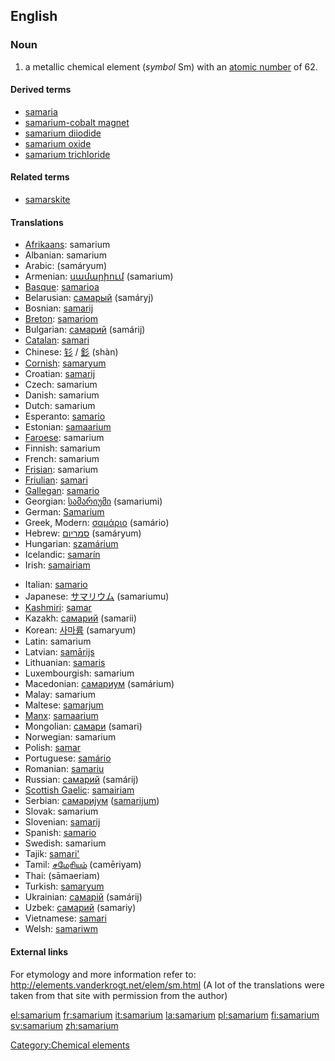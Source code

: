 {{see|Samarium}}
==English==
{{elements|Sm|promethium|Pm|europium|Eu}}

=== Noun ===
{{en-noun-unc}}
{{wikipedia}}

# a metallic chemical element (''symbol'' Sm) with an [[atomic number]] of 62.

====Derived terms====
*[[samaria]]
*[[samarium-cobalt magnet]]
*[[samarium diiodide]]
*[[samarium oxide]]
*[[samarium trichloride]]

====Related terms====
*[[samarskite]]<!--origin of the word "samarium"-->

==== Translations ====
{{top}}
*[[Afrikaans]]: samarium
*Albanian: samarium
*Arabic: {{ARchar|[[ساماريوم]]}} (samáryum) {{m}}
*Armenian: [[սամարիում]] (samarium)
*[[Basque]]: [[samarioa]]
*Belarusian: [[самарый]] (samáryj) {{m}}
*Bosnian: [[samarij]]
*[[Breton]]: [[samariom]]
*Bulgarian: [[самарий]] (samárij) {{m}}
*[[Catalan]]: [[samari]]
*Chinese: [[钐]] / [[釤]] (shàn)
*[[Cornish]]: [[samaryum]]
*Croatian: [[samarij]]
*Czech: samarium
*Danish: samarium
*Dutch: samarium {{n}}
*Esperanto: [[samario]]
*Estonian: [[samaarium]]
*[[Faroese]]: samarium
*Finnish: samarium
*French: samarium {{m}}
*[[Frisian]]: samarium
*[[Friulian]]: [[samari]]
*[[Gallegan]]: [[samario]]
*Georgian: [[სამარიუმი]] (samariumi)
*German: [[Samarium]] {{n}}
*Greek, Modern: [[σαμάριο]] (samário) {{n}}
*Hebrew: [[סמריום]] (samáryum)
*Hungarian: [[szamárium]]
*Icelandic: [[samarín]]
*Irish: [[samairiam]]
{{mid}}
*Italian: [[samario]] {{m}}
*Japanese: [[サマリウム]] (samariumu)
*[[Kashmiri]]: [[samar]]
*Kazakh: [[самарий]] (samarii)
*Korean: [[사마륨]] (samaryum)
*Latin: samarium
*Latvian: [[samārijs]]
*Lithuanian: [[samaris]]
*Luxembourgish: samarium
*Macedonian: [[самариум]] (samárium) {{m}}
*Malay: samarium
*Maltese: [[samarjum]]
*[[Manx]]: [[samaarium]]
*Mongolian: [[самари]] (samari)
*Norwegian: samarium
*Polish: [[samar]] {{m}}
*Portuguese: [[samário]] {{m}}
*Romanian: [[samariu]] {{n}}
*Russian: [[самарий]] (samárij) {{m}}
*[[Scottish Gaelic]]: [[samairiam]]
*Serbian: [[самариjум]] ([[samarijum]]) {{m}}
*Slovak: samarium
*Slovenian: [[samarij]]
*Spanish: [[samario]] {{m}}
*Swedish: samarium
*Tajik: [[samari']]
*Tamil: [[சமேரியம்]] (camēriyam)
*Thai: {{THchar|[[ซาแมเรียม]]}} (sāmaeriam)
*Turkish: [[samaryum]]
*Ukrainian: [[самарій]] (samárij) {{m}}
*Uzbek: [[самарий]] (samariy)
*Vietnamese: [[samari]]
*Welsh: [[samariwm]]
{{bottom}}

====External links====
For etymology and more information refer to:
http://elements.vanderkrogt.net/elem/sm.html
(A lot of the translations were taken from that site with permission from the author)

[[Category:Chemical elements]]

[[el:samarium]]
[[fr:samarium]]
[[it:samarium]]
[[la:samarium]]
[[pl:samarium]]
[[fi:samarium]]
[[sv:samarium]]
[[zh:samarium]]